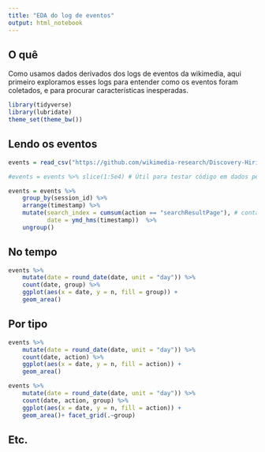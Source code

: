 ```yaml
---
title: "EDA do log de eventos"
output: html_notebook
---
```


## O quê

Como usamos dados derivados dos logs de eventos da wikimedia, aqui primeiro exploramos esses logs para entender como os eventos foram coletados, e para procurar características inesperadas. 

```r
library(tidyverse)
library(lubridate)
theme_set(theme_bw())
```

## Lendo os eventos

```r
events = read_csv("https://github.com/wikimedia-research/Discovery-Hiring-Analyst-2016/raw/master/events_log.csv.gz")

#events = events %>% slice(1:5e4) # Útil para testar código em dados pequenos. Comente na hora de processá-los para valer.

events = events %>% 
    group_by(session_id) %>% 
    arrange(timestamp) %>% 
    mutate(search_index = cumsum(action == "searchResultPage"), # contador de buscas na sessão.
           date = ymd_hms(timestamp))  %>% 
    ungroup()
```

## No tempo


```r

events %>% 
    mutate(date = round_date(date, unit = "day")) %>% 
    count(date, group) %>% 
    ggplot(aes(x = date, y = n, fill = group)) + 
    geom_area()
```

## Por tipo
```r

events %>% 
    mutate(date = round_date(date, unit = "day")) %>% 
    count(date, action) %>% 
    ggplot(aes(x = date, y = n, fill = action)) + 
    geom_area()

```
```r

events %>% 
    mutate(date = round_date(date, unit = "day")) %>% 
    count(date, action, group) %>% 
    ggplot(aes(x = date, y = n, fill = action)) + 
    geom_area()+ facet_grid(.~group)

```

## Etc.